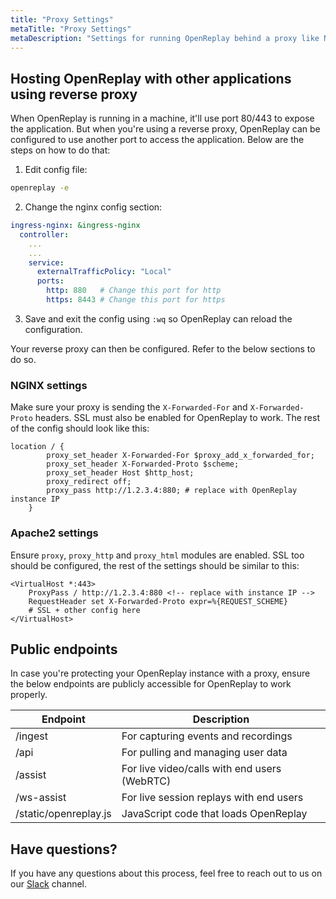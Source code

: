 ```yaml
---
title: "Proxy Settings"
metaTitle: "Proxy Settings"
metaDescription: "Settings for running OpenReplay behind a proxy like NGINX or Apache2."
---
```



## Hosting OpenReplay with other applications using reverse proxy

When OpenReplay is running in a machine, it'll use port 80/443 to expose the application. But when you're using a reverse proxy, OpenReplay can be configured to use another port to access the application. Below are the steps on how to do that:

1. Edit config file:

```bash
openreplay -e
```

2. Change the nginx config section:

```yaml
ingress-nginx: &ingress-nginx
  controller:
	...
	...
    service:
      externalTrafficPolicy: "Local"
      ports:
        http: 880   # Change this port for http
        https: 8443 # Change this port for https
```
3. Save and exit the config using `:wq` so OpenReplay can reload the configuration.

Your reverse proxy can then be configured. Refer to the below sections to do so.

### NGINX settings

Make sure your proxy is sending the `X-Forwarded-For` and `X-Forwarded-Proto` headers. SSL must also be enabled for OpenReplay to work. The rest of the config should look like this:

```nginx
location / {
        proxy_set_header X-Forwarded-For $proxy_add_x_forwarded_for;
        proxy_set_header X-Forwarded-Proto $scheme;
        proxy_set_header Host $http_host;
        proxy_redirect off;
        proxy_pass http://1.2.3.4:880; # replace with OpenReplay instance IP
    }
```

### Apache2 settings

Ensure `proxy`, `proxy_http` and `proxy_html` modules are enabled. SSL too should be configured, the rest of the settings should be similar to this:

```apacheconf
<VirtualHost *:443>
    ProxyPass / http://1.2.3.4:880 <!-- replace with instance IP -->
    RequestHeader set X-Forwarded-Proto expr=%{REQUEST_SCHEME}
    # SSL + other config here
</VirtualHost>
```

## Public endpoints

In case you're protecting your OpenReplay instance with a proxy, ensure the below endpoints are publicly accessible for OpenReplay to work properly.

| Endpoint | Description |
|----------|-------------|
| /ingest | For capturing events and recordings |
| /api | For pulling and managing user data |
| /assist | For live video/calls with end users (WebRTC) |
| /ws-assist | For live session replays with end users |
| /static/openreplay.js | JavaScript code that loads OpenReplay |

## Have questions?

If you have any questions about this process, feel free to reach out to us on our [Slack](https://slack.openreplay.com) channel.
